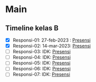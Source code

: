 # Main

## Timeline kelas B
- [x] Responsi-01: 27-feb-2023 : [Presensi](https://forms.gle/S9TKK1LZwEQvq1PC8)
- [x] Responsi-02: 14-mar-2023: [Presensi](https://forms.gle/pSHSbxFEE5ApbAaMA)
- [ ] Responsi-03: IDK: [Presensi](https://forms.gle/jY2hFze3gJA9V6fR9)
- [ ] Responsi-04: IDK: [Presensi]()
- [ ] Responsi-05: IDK: [Presensi]()
- [ ] Responsi-06: IDK: [Presensi]()
- [ ] Responsi-07: IDK: [Presensi]()

